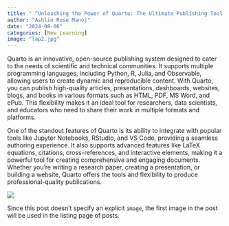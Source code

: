 ```yaml
---
title: " “Unleashing the Power of Quarto: The Ultimate Publishing Tool for Scientists and Educators”"
author: "Ashlin Rose Manoj"
date: "2024-08-06"
categories: [New Learning]
image: "lap2.jpg"
---
```


Quarto is an innovative, open-source publishing system designed to cater to the needs of scientific and technical communities. It supports multiple programming languages, including Python, R, Julia, and Observable, allowing users to create dynamic and reproducible content. With Quarto, you can publish high-quality articles, presentations, dashboards, websites, blogs, and books in various formats such as HTML, PDF, MS Word, and ePub. This flexibility makes it an ideal tool for researchers, data scientists, and educators who need to share their work in multiple formats and platforms.

One of the standout features of Quarto is its ability to integrate with popular tools like Jupyter Notebooks, RStudio, and VS Code, providing a seamless authoring experience. It also supports advanced features like LaTeX equations, citations, cross-references, and interactive elements, making it a powerful tool for creating comprehensive and engaging documents. Whether you’re writing a research paper, creating a presentation, or building a website, Quarto offers the tools and flexibility to produce professional-quality publications.

![](lap2.jpg)

Since this post doesn't specify an explicit `image`, the first image in the post will be used in the listing page of posts.
